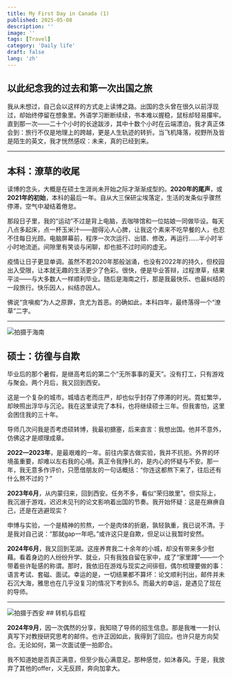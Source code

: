 ```yaml
---
title: My First Day in Canada (1)
published: 2025-05-08
description: ''
image: ''
tags: [Travel]
category: 'Daily life'
draft: false 
lang: 'zh'
---
```


## 以此纪念我的过去和第一次出国之旅
我从未想过，自己会以这样的方式走上读博之路。出国的念头曾在很久以前浮现过，却始终停留在想象里。外语学习断断续续，书本难以握稳，鼠标却轻易攥牢。直到那一次——二十个小时的长途跋涉，其中十数个小时在云端漂泊，我才真正体会到：旅行不仅是地理上的跨越，更是人生轨迹的转折。当飞机降落，视野所及皆是陌生的英文，我才恍然感叹：未来，真的已经到来。

---
## 本科：潦草的收尾
读博的念头，大概是在硕士生涯尚未开始之际才渐渐成型的。**2020年的尾声**，或**2021年的初始**，本科的最后一年。自从大三保研尘埃落定，生活的发条似乎骤然停滞，空气中凝结着倦怠。

那段日子里，我的“运动”不过是背上电脑，去咖啡馆和一位姑娘一同做毕设。每天八点多起床，点一杯玉米汁——甜得沁人心脾，让我这个素来不吃早餐的人，也忍不住每日光顾。电脑屏幕前，程序一次次运行、出错、修改，再运行……半小时半小时地流逝。间隙里有笑谈与闲聊，却也抵不过时间的虚无。

疫情让日子更显单调。虽然不若2020年那般汹涌，也没有2022年的持久，但校园出入受限，让本就无趣的生活更少了色彩。很快，便是毕业答辩，过程潦草，结果平淡——与大多数人一样顺利毕业。随后是海南之行，那是我最快乐、也最纠结的一段旅行。快乐因人，纠结亦因人。

佛说“贪嗔痴”为人之原罪，贪尤为首恶。的确如此，本科四年，最终落得一个“潦草”二字。

---
<Image src={Hainan} alt="拍摄于海南" width={800} />

## 硕士：彷徨与自欺
毕业后的那个暑假，是继高考后的第二个“无所事事的夏天”。没有打工，只有游戏与聚会。两个月后，我又回到西安。

这是一个复杂的城市。城墙古老而庄严，却也似乎封存了停滞的时光。霓虹繁华，却映照出浮华与沉沦。我在这里读完了本科，也将继续硕士三年。但我害怕，这里会困住我的三十年。

导师几次问我是否考虑硕转博，我最初搪塞，后来直言：我想出国。他并不意外，仿佛这才是顺理成章。

**2022—2023年**，是最艰难的一年。前往内蒙古做实验，我并不抗拒。外界的环境虽重要，却难以左右我的心境。真正令我挣扎的，是内心的怀疑与不安。那一年，我无意多作评价，只愿借朋友的一句话概括：“你连这都熬下来了，往后还有什么熬不过的？”

**2023年6月**，从内蒙归来，回到西安。任务不多，看似“荣归故里”。但实际上，我沉溺于游戏，迟迟未见刊的论文影响着出国的节奏。我开始怀疑：这是在麻痹自己，还是在逃避现实？

申博与实验，一个是精神的煎熬，一个是肉体的折磨，孰轻孰重，我已说不清。于是我对自己说：“那就gap一年吧。”或许这只是自欺，但足以让我暂时安然。

**2024年6月**，我又回到芜湖。这座养育我二十余年的小城，却没有带来多少慰藉。看着身边的人纷纷升学、就业，只有我独自留在家中，成了“家里蹲”——一个带着些许耻感的称谓。那时，我依旧在游戏与现实之间徘徊，偶尔梳理要做的事：语言考试、套磁、面试。幸运的是，一切结果都不算坏：论文顺利刊出，邮件并未石沉大海，雅思也在几乎没复习的情况下考到6.5。而最大的幸运，是遇见了现在的导师。

---
<Image src={Graduation} alt="拍摄于西安" width={800} />
## 转机与启程

**2024年9月**，因一次偶然的分享，我知晓了导师的招生信息。那是我唯一一封认真写下对教授研究思考的邮件。也许正因如此，我得到了回应。也许只是方向契合。无论如何，第一次面试便一拍即合。

我不知道她是否真正满意，但至少我心满意足。那种感觉，如沐春风。于是，我放弃了其他的offer，义无反顾，奔向加拿大。